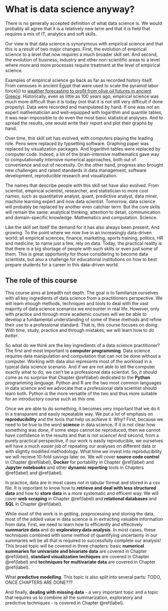 # What is data science anyway? {-}

There is no generally accepted definition of what data science is. We would probably all agree that it is a relatively new term and that it is field that requires a mix of IT, analytics and soft skills.

Our view is that data science is synonymous with empirical science and that this is a result of two major changes. First, the evolution of empirical science to a level that now requires a much broader skill set. And second, the evolution of business, industry and other non-scientific areas to a level where more and more processes require treatment at the level of empirical science.

Examples of empirical science go back as far as recorded history itself. From censuses in ancient Egypt that were used to scale the pyramid labor force]() to [weather forecasting to profit from olive oil futures in ancient Greece](https://en.wikipedia.org/wiki/Thales_of_Miletus). Historically, even as little as 100 years ago, empirical science was much more difficult than it is today (not that it is not still very difficult if done properly). Data were recorded and manipulated by hand. If one was not an expert mathematician and well-equipped with logarithm and quantile tables, it was near-impossible to do even the most basic statistical analyses. And to spread the results, one would write their report and plot their graphs by hand.

Over time, this skill set has evolved, with computers playing the leading role. Pens were replaced by typsetting software. Graphing paper was replaced by visualization packages. And logarithm tables were replaced by computer code. Indeed, a lot of the brain-intensive mathematics gave way to computationally intensive numerical approaches, both out of convenience and out of necessity. On the other hand, progress also brought new challenges and raised standards in data management, software development, reproducible research and visualization.

The names that describe people with this skill set have also evolved. From scientist, empirical scientist, researcher, and statistician to more cool names, such as quantitative analyst, quant, predictive analyst, data miner, machine learning expert and now data scientist. Tomorrow, data science will probably be replaced by another even catchier term. But the core skills will remain the same: analytical thinking, attention to detail, communication and domain-specific knowledge. Mathematics and computation. Science.

Like the skill set itself the demand for it has also always been present. And growing. To the point where we now live in an increasingly data-driven world: all empirical sciences, finance, marketing, sports training, politics, HR and medicine, to name just a few, rely on data. Today, the practical reality is that there is a big shortage of people with such skills or even just some of them. This is great opportunity for those considering to become data scientists, but also a challenge for educational institutions on how to best prepare students for a career in this data-driven world.

## The role of this course {#label}

This course aims at breadth not depth. The goal is to familiarize ourselves with all key ingredients of data science from a practitioners perspective. We will learn enough methods, techniques and tools to deal with the vast majority of data science scenarios we encounter in real life. However, only with practice and through more academic courses will we be able to develop a fundamental understanding of some of these methods and refine their use to a professional standard. That is, this course focuses on *doing*. With time, study, practice and through mistakes, we will learn how to *do better*.

So what do we think are the key ingredients of a data science practitioner? The first and most important is **computer programming**. Data science requires data manipulation and computation that can not be done without a computer. Working with data also represents most of the workload in a typical data science scenario. And if we are not able to tell the computer exactly what to do, we can't be a professional data scientist. So, it should come as no surprise that Chapter \@ref(label) dedicated to the **Python** programming language. Python and R are the two most common languages in data science and we advocate that a professional data scientist should learn both. Python is the more versatile of the two and thus more suitable for an introductory course such as this one.

Once we are able to do something, it becomes very important that we do it in a transparent and easily repeatable way. We put a lot of emphasis on **reproducibility** and the tools that help us achieve it. Why? First, because we need to be true to the word **science** in data science. If it is not clear how something was done, if some steps cannot be reproduced, then we cannot have confidence in the results and that is not science! And second, from a purely practical perspective, if our work is easily reproducible, we ourselves will have a much easier job of repeating our analyses on different data or with slightly modified methodology. What time we invest into reproducibility we will recieve 10-fold savings later on. We will cover **source code control** in Chapter \@ref(label), **Docker** for portability in Chapter \@ref(label) and **Jupyter notebooks** and other **dynamic reporting** tools in Chapters \@ref(label) and \@ref(label).

In practice, data are in most cases not in tabular format and stored in a csv file. It is important to know how to **retrieve and deal with less structured data** and how to **store data** in a more systematic and efficent way. We will cover **web scraping** in Chapter \@ref(label) and **relational databases** and **SQL** in Chapter \@ref(label).

While most of the work is in getting, preprocessing and storing the data, most of the added value in data science is in extracting valuable information from data. First, we need to learn how to efficiently and effectively **summarize data** and do **exploratory data analysis**. In most cases, these techniques combined with some method of quantifying uncertainty in our summaries will be all that is required to successfully complete our analysis! This broad topic will be covered in three chapters: basic **numerical summaries for univariate and bivariate data** are covered in Chapter \@ref(label), **standard visualization techiques** are covered in Chapter \@ref(label) and **techniques for multivariate data** are covered in Chapter \@ref(label).

What **predictive modelling**. This topic is also split into several parts: TODO, ONCE CHAPTERS ARE DONE???

And finally, **dealing with missing data** - a very important topic and a topic that requires us to combine all the summarization, exploratory and predictive techniques - is covered in Chapter \@ref(label).

